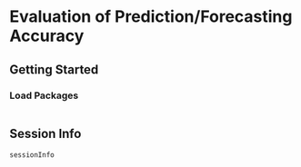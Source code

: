 # Evaluation of Prediction/Forecasting Accuracy {#sec-predictionAccuracy}

## Getting Started {#sec-predictionAccuracyGettingStarted}

### Load Packages {#sec-predictionAccuracyLoadPackages}

```r

```

::: {.content-visible when-format="html"}

## Session Info {#sec-predictionAccuracySessionInfo}

```r
sessionInfo
```

:::
